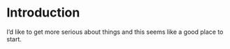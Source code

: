 # Introduction

I'd like to get more serious about things and this seems like a good place to start.
